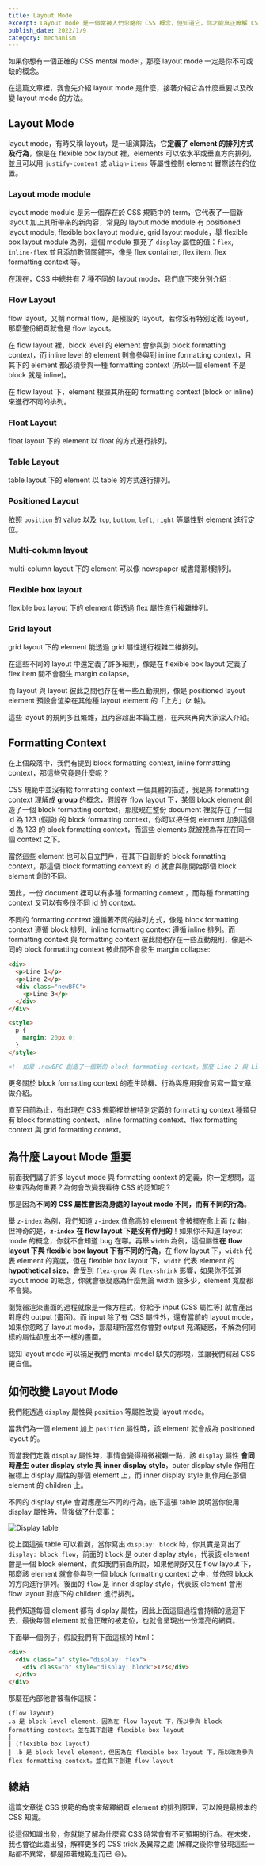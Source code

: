```yaml
---
title: Layout Mode
excerpt: Layout mode 是一個常被人們忽略的 CSS 概念，但知道它，你才能真正瞭解 CSS 奇怪之處與 CSS tricks 的發生原因，Layout mode 帶我們以正確的角度理解 CSS。
publish_date: 2022/1/9
category: mechanism
---
```


如果你想有一個正確的 CSS mental model，那麼 layout mode 一定是你不可或缺的概念。

在這篇文章裡，我會先介紹 layout mode 是什麼，接著介紹它為什麼重要以及改變 layout mode 的方法。

## Layout Mode

layout mode，有時又稱 layout，是一組演算法，它**定義了 element 的排列方式及行為**，像是在 flexible box layout 裡，elements 可以依水平或垂直方向排列，並且可以用 `justify-content` 或 `align-items` 等屬性控制 element 實際該在的位置。

### Layout mode module

layout mode module 是另一個存在於 CSS 規範中的 term，它代表了一個新 layout 加上其所帶來的新內容，常見的 layout mode module 有 positioned layout module, flexible box layout module, grid layout module，舉 flexible box layout module 為例，這個 module 擴充了 `display` 屬性的值：`flex`, `inline-flex` 並且添加數個關鍵字，像是 flex container, flex item, flex formatting context 等。

在現在，CSS 中總共有 7 種不同的 layout mode，我們底下來分別介紹：

### Flow Layout

flow layout，又稱 normal flow，是預設的 layout，若你沒有特別定義 layout，那麼整份網頁就會是 flow layout。

在 flow layout 裡，block level 的 element 會參與到 block formatting context，而 inline level 的 element 則會參與到 inline formatting context，且其下的 element 都必須參與一種 formatting context (所以一個 element 不是 block 就是 inline)。

在 flow layout 下，element 根據其所在的 formatting context (block or inline) 來進行不同的排列。

### Float Layout

float layout 下的 element 以 float 的方式進行排列。

### Table Layout

table layout 下的 element 以 table 的方式進行排列。

### Positioned Layout

依照 `position` 的 value 以及 `top`, `bottom`, `left`, `right` 等屬性對 element 進行定位。

### Multi-column layout

multi-column layout 下的 element 可以像 newspaper 或書籍那樣排列。

### Flexible box layout

flexible box layout 下的 element 能透過 flex 屬性進行複雜排列。

### Grid layout

grid layout 下的 element 能透過 grid 屬性進行複雜二維排列。

在這些不同的 layout 中還定義了許多細則，像是在 flexible box layout 定義了 flex item 間不會發生 margin collapse。

而 layout 與 layout 彼此之間也存在著一些互動規則，像是 positioned layout element 預設會渲染在其他種 layout element 的「上方」(z 軸)。

這些 layout 的規則多且繁雜，且內容超出本篇主題，在未來再向大家深入介紹。

## Formatting Context

在上個段落中，我們有提到 block formatting context, inline formatting context，那這些究竟是什麼呢？

CSS 規範中並沒有給 formatting context 一個具體的描述，我是將 formatting context 理解成 **group** 的概念，假設在 flow layout 下，某個 block element 創造了一個 block formatting context，那麼現在整份 document 裡就存在了一個 id 為 123 (假設) 的 block formatting context，你可以把任何 element 加到這個 id 為 123 的 block formatting context，而這些 elements 就被視為存在在同一個 context 之下。

當然這些 element 也可以自立門戶，在其下自創新的 block formatting context，那這個 block formatting context 的 id 就會與剛開始那個 block element 創的不同。

因此，一份 document 裡可以有多種 formatting context ，而每種 formatting context 又可以有多份不同 id 的 context。

不同的 formatting context 遵循著不同的排列方式，像是 block formatting context 遵循 block 排列、inline formatting context 遵循 inline 排列。而 formatting context 與 formatting context 彼此間也存在一些互動規則，像是不同的 block formatting context 彼此間不會發生 margin collapse:

```html
<div>
  <p>Line 1</p>
  <p>Line 2</p>
  <div class="newBFC">
    <p>Line 3</p>
  </div>
</div>

<style>
  p {
    margin: 20px 0;
  }
</style>

<!--如果 .newBFC 創造了一個新的 block formmating context，那麼 Line 2 與 Line 3 間就不會發生 margin collapse-->
```

更多關於 block formatting context 的產生時機、行為與應用我會另寫一篇文章做介紹。

直至目前為止，有出現在 CSS 規範裡並被特別定義的 formatting context 種類只有 block formatting context、inline formatting context、flex formatting context 與 grid formatting context。

## 為什麼 Layout Mode 重要

前面我們講了許多 layout mode 與 formatting context 的定義，你一定想問，這些東西為何重要？為何會改變我看待 CSS 的認知呢？

那是因為**不同的 CSS 屬性會因為身處的 layout mode 不同，而有不同的行為**。

舉 `z-index` 為例，我們知道 `z-index` 值愈高的 element 會被擺在愈上面 (z 軸)，但神奇的是，**`z-index` 在 flow layout 下是沒有作用的**！如果你不知道 layout mode 的概念，你就不會知道 bug 在哪。再舉 `width` 為例，這個屬性**在 flow layout 下與 flexible box layout 下有不同的行為**，在 flow layout 下，`width` 代表 element 的寬度，但在 flexible box layout 下，`width` 代表 element 的 **hypothetical size**，會受到 `flex-grow` 與 `flex-shrink` 影響，如果你不知道 layout mode 的概念，你就會很疑惑為什麼無論 width 設多少，element 寬度都不會變。

瀏覽器渲染畫面的過程就像是一條方程式，你給予 input (CSS 屬性等) 就會產出對應的 output (畫面)。而 input 除了有 CSS 屬性外，還有當前的 layout mode，如果你忽略了 layout mode，那麼理所當然你會對 output 充滿疑惑，不解為何同樣的屬性卻產出不一樣的畫面。

認知 layout mode 可以補足我們 mental model 缺失的那塊，並讓我們寫起 CSS 更自信。

## 如何改變 Layout Mode

我們能透過 `display` 屬性與 `position` 等屬性改變 layout mode。

當我們為一個 element 加上 `position` 屬性時，該 element 就會成為 positioned layout 的。

而當我們定義 `display` 屬性時，事情會變得稍微複雜一點，該 `display` 屬性 **會同時產生 outer display style 與 inner display style**，outer display style 作用在被標上 display 屬性的那個 element 上，而 inner display style 則作用在那個 element 的 children 上。

不同的 display style 會對應產生不同的行為，底下這張 table 說明當你使用 display 屬性時，背後做了什麼事：

![Display table](https://res.cloudinary.com/dgppby8lr/image/upload/v1641712344/display-table_ykm5qt.png)

從上面這張 table 可以看到，當你寫出 `display: block` 時，你其實是寫出了 `display: block flow`，前面的 `block` 是 outer display style，代表該 element 會是一個 block element，而如我們前面所說，如果他剛好又在 flow layout 下，那麼該 element 就會參與到一個 block formatting context 之中，並依照 block 的方向進行排列。後面的 `flow` 是 inner display style，代表該 element 會用 flow layout 對底下的 children 進行排列。

我們知道每個 element 都有 display 屬性，因此上面這個過程會持續的遞迴下去，最後每個 element 就會正確的被定位，也就會呈現出一份漂亮的網頁。

下面舉一個例子，假設我們有下面這樣的 html：

```html
<div>
  <div class="a" style="display: flex">
    <div class="b" style="display: block">123</div>
  </div>
</div>
```

那麼在內部他會被看作這樣：

```
(flow layout)
.a 是 block-level element，因為在 flow layout 下，所以參與 block formatting context。並在其下創建 flexible box layout
|
| (flexible box layout)
| .b 是 block level element，但因為在 flexible box layout 下，所以改為參與 flex formatting context。並在其下創建 flow layout
```

## 總結

這篇文章從 CSS 規範的角度來解釋網頁 element 的排列原理，可以說是最根本的 CSS 知識。

從這個知識出發，你就能了解為什麼寫 CSS 時常會有不可預期的行為。在未來，我也會從此處出發，解釋更多的 CSS trick 及異常之處 (解釋之後你會發現這些一點都不異常，都是照著規範走而已 😅)。

<RefsSection>
  <Ref
    text="CSS Flow Layout - CSS: Cascading Style Sheets | MDN"
    link="https://developer.mozilla.org/en-US/docs/Web/CSS/CSS_Flow_Layout"
  />
  <Ref
    text="Layout mode - CSS: Cascading Style Sheets | MDN"
    link="https://developer.mozilla.org/en-US/docs/Web/CSS/Layout_mode"
  />
  <Ref
    text="Visual formatting model #normal-flow"
    link="https://www.w3.org/TR/CSS2/visuren.html#normal-flow"
  />
  <Ref
    text="Box Layout Modes: the display property"
    link="https://drafts.csswg.org/css-display/#the-display-properties"
  />
  <Ref
    text="Introduction to formatting contexts - CSS: Cascading Style Sheets | MDN"
    link="https://developer.mozilla.org/en-US/docs/Web/CSS/CSS_Flow_Layout/Intro_to_formatting_contexts"
  />
</RefsSection>
